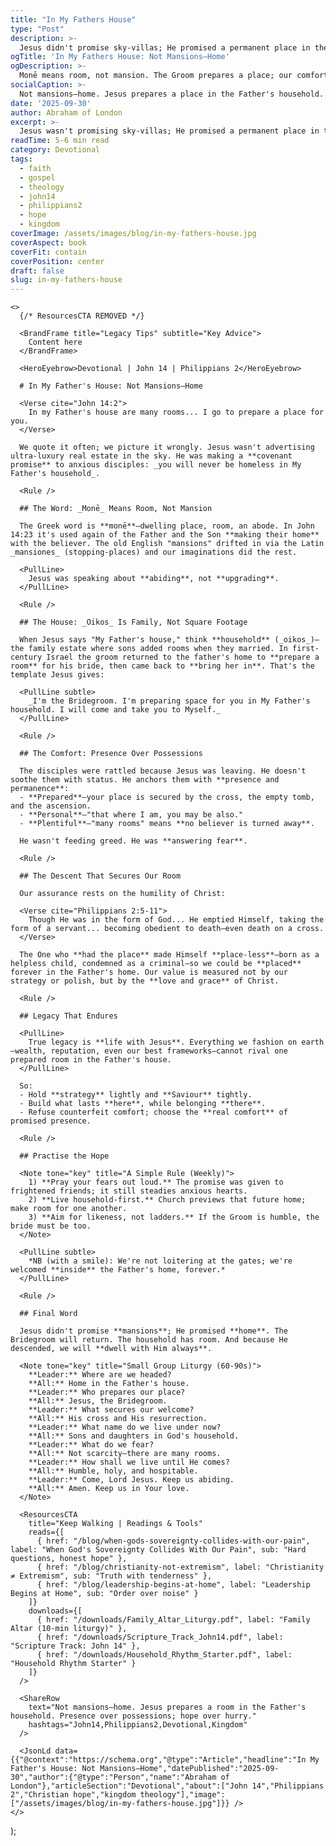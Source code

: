 ```yaml
---
title: "In My Fathers House"
type: "Post"
description: >-
  Jesus didn't promise sky-villas; He promised a permanent place in the Father's household—secured by His cross and resurrection. Trade prosperity gloss for promised presence.
ogTitle: 'In My Fathers House: Not Mansions—Home'
ogDescription: >-
  Monē means room, not mansion. The Groom prepares a place; our comfort is His presence, not possessions.
socialCaption: >-
  Not mansions—home. Jesus prepares a place in the Father's household. Live humble, holy, hospitable till He comes. #John14 #Phil2 #Kingdom
date: '2025-09-30'
author: Abraham of London
excerpt: >-
  Jesus wasn't promising sky-villas; He promised a permanent place in the Father's household—secured by His cross and resurrection. Our legacy is eternity with Christ.
readTime: 5-6 min read
category: Devotional
tags: 
  - faith
  - gospel
  - theology
  - john14
  - philippians2
  - hope
  - kingdom
coverImage: /assets/images/blog/in-my-fathers-house.jpg
coverAspect: book
coverFit: contain
coverPosition: center
draft: false
slug: in-my-fathers-house
---
```



    <>
      {/* ResourcesCTA REMOVED */}
      
      <BrandFrame title="Legacy Tips" subtitle="Key Advice">
        Content here
      </BrandFrame>

      <HeroEyebrow>Devotional | John 14 | Philippians 2</HeroEyebrow>

      # In My Father's House: Not Mansions—Home

      <Verse cite="John 14:2">
        In my Father's house are many rooms... I go to prepare a place for you.
      </Verse>

      We quote it often; we picture it wrongly. Jesus wasn't advertising ultra-luxury real estate in the sky. He was making a **covenant promise** to anxious disciples: _you will never be homeless in My Father's household_.

      <Rule />

      ## The Word: _Monē_ Means Room, Not Mansion

      The Greek word is **monē**—dwelling place, room, an abode. In John 14:23 it's used again of the Father and the Son **making their home** with the believer. The old English "mansions" drifted in via the Latin _mansiones_ (stopping-places) and our imaginations did the rest.

      <PullLine>
        Jesus was speaking about **abiding**, not **upgrading**.
      </PullLine>

      <Rule />

      ## The House: _Oikos_ Is Family, Not Square Footage

      When Jesus says "My Father's house," think **household** (_oikos_)—the family estate where sons added rooms when they married. In first-century Israel the groom returned to the father's home to **prepare a room** for his bride, then came back to **bring her in**. That's the template Jesus gives:

      <PullLine subtle>
        _I'm the Bridegroom. I'm preparing space for you in My Father's household. I will come and take you to Myself._
      </PullLine>

      <Rule />

      ## The Comfort: Presence Over Possessions

      The disciples were rattled because Jesus was leaving. He doesn't soothe them with status. He anchors them with **presence and permanence**:
      - **Prepared**—your place is secured by the cross, the empty tomb, and the ascension.
      - **Personal**—"that where I am, you may be also."
      - **Plentiful**—"many rooms" means **no believer is turned away**.

      He wasn't feeding greed. He was **answering fear**.

      <Rule />

      ## The Descent That Secures Our Room

      Our assurance rests on the humility of Christ:

      <Verse cite="Philippians 2:5-11">
        Though He was in the form of God... He emptied Himself, taking the form of a servant... becoming obedient to death—even death on a cross.
      </Verse>

      The One who **had the place** made Himself **place-less**—born as a helpless child, condemned as a criminal—so we could be **placed** forever in the Father's home. Our value is measured not by our strategy or polish, but by the **love and grace** of Christ.

      <Rule />

      ## Legacy That Endures

      <PullLine>
        True legacy is **life with Jesus**. Everything we fashion on earth—wealth, reputation, even our best frameworks—cannot rival one prepared room in the Father's house.
      </PullLine>

      So:
      - Hold **strategy** lightly and **Saviour** tightly.
      - Build what lasts **here**, while belonging **there**.
      - Refuse counterfeit comfort; choose the **real comfort** of promised presence.

      <Rule />

      ## Practise the Hope

      <Note tone="key" title="A Simple Rule (Weekly)">
        1) **Pray your fears out loud.** The promise was given to frightened friends; it still steadies anxious hearts.
        2) **Live household-first.** Church previews that future home; make room for one another.
        3) **Aim for likeness, not ladders.** If the Groom is humble, the bride must be too.
      </Note>

      <PullLine subtle>
        *NB (with a smile): We're not loitering at the gates; we're welcomed **inside** the Father's home, forever.*
      </PullLine>

      <Rule />

      ## Final Word

      Jesus didn't promise **mansions**; He promised **home**. The Bridegroom will return. The household has room. And because He descended, we will **dwell with Him always**.

      <Note tone="key" title="Small Group Liturgy (60-90s)">
        **Leader:** Where are we headed?
        **All:** Home in the Father's house.
        **Leader:** Who prepares our place?
        **All:** Jesus, the Bridegroom.
        **Leader:** What secures our welcome?
        **All:** His cross and His resurrection.
        **Leader:** What name do we live under now?
        **All:** Sons and daughters in God's household.
        **Leader:** What do we fear?
        **All:** Not scarcity—there are many rooms.
        **Leader:** How shall we live until He comes?
        **All:** Humble, holy, and hospitable.
        **Leader:** Come, Lord Jesus. Keep us abiding.
        **All:** Amen. Keep us in Your love.
      </Note>

      <ResourcesCTA
        title="Keep Walking | Readings & Tools"
        reads={[
          { href: "/blog/when-gods-sovereignty-collides-with-our-pain", label: "When God's Sovereignty Collides With Our Pain", sub: "Hard questions, honest hope" },
          { href: "/blog/christianity-not-extremism", label: "Christianity ≠ Extremism", sub: "Truth with tenderness" },
          { href: "/blog/leadership-begins-at-home", label: "Leadership Begins at Home", sub: "Order over noise" }
        ]}
        downloads={[
          { href: "/downloads/Family_Altar_Liturgy.pdf", label: "Family Altar (10-min liturgy)" },
          { href: "/downloads/Scripture_Track_John14.pdf", label: "Scripture Track: John 14" },
          { href: "/downloads/Household_Rhythm_Starter.pdf", label: "Household Rhythm Starter" }
        ]}
      />
      
      <ShareRow
        text="Not mansions—home. Jesus prepares a room in the Father's household. Presence over possessions; hope over hurry."
        hashtags="John14,Philippians2,Devotional,Kingdom"
      />
      
      <JsonLd data={{"@context":"https://schema.org","@type":"Article","headline":"In My Father's House: Not Mansions—Home","datePublished":"2025-09-30","author":{"@type":"Person","name":"Abraham of London"},"articleSection":"Devotional","about":["John 14","Philippians 2","Christian hope","kingdom theology"],"image":["/assets/images/blog/in-my-fathers-house.jpg"]}} />
    </>
  );

